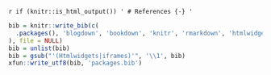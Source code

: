 `r if (knitr::is_html_output()) '
# References {-}
'`

```r
bib = knitr::write_bib(c(
  .packages(), 'blogdown', 'bookdown', 'knitr', 'rmarkdown', 'htmlwidgets', 'webshot', 'servr', 'xaringan', 'animation',  'processx', 'later', 'widgetframe', 'pkgdown'
), file = NULL)
bib = unlist(bib)
bib = gsub("'(Htmlwidgets|iframes)'", '\\1', bib)
xfun::write_utf8(bib, 'packages.bib')
```
